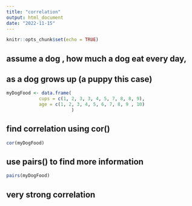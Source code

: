 ```yaml
---
title: "correlation"
output: html_document
date: "2022-11-15"
---
```


```r
knitr::opts_chunk$set(echo = TRUE)
```

## assume a dog , how much a dog eat every day, 
## as a dog grows up (a puppy this case)
```r
myDogFood <- data.frame(
            cups = c(1, 2, 3, 3, 4, 5, 7, 8, 8, 9), 
            age = c(1, 2, 3, 4, 5, 6, 7, 8, 9 , 10)
                        )
```

## find correlation using cor()
```r
cor(myDogFood)
```

## use pairs() to find more information
```r
pairs(myDogFood)
```
## very strong correlation










